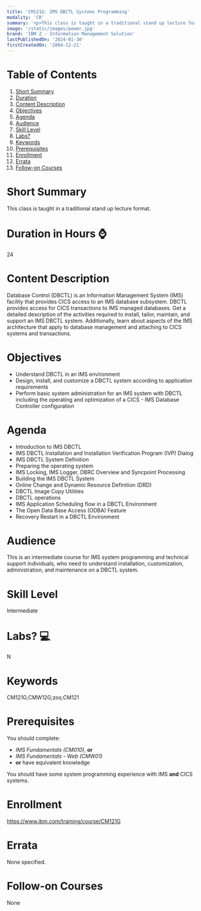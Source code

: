 ```yaml
---
title: 'CM121G: IMS DBCTL Systems Programming'
modality: 'CR'
summary: '<p>This class is taught in a traditional stand up lecture format.</p>'
image: '/static/images/power.jpg'
brand: 'IBM Z - Information Management Solution'
lastPublishedOn: '2024-01-30'
firstCreatedOn: '2004-12-21'
---
```

# Table of Contents
1.  [Short Summary](#short-summary)
2.  [Duration](#duration-in-hours-)
3.  [Content Description](#content-description)
4.  [Objectives](#objectives)
5.  [Agenda](#agenda)
6.  [Audience](#audience)
7.  [Skill Level](#skill-level)
8.  [Labs?](#labs-)
9.  [Keywords](#keywords)
10. [Prerequisites](#prerequisites)
11. [Enrollment](#enrollment)
12. [Errata](#errata)
13. [Follow-on Courses](#follow-on-courses)

# Short Summary
<p>This class is taught in a traditional stand up lecture format.</p>

# Duration in Hours ⌚
24

# Content Description
Database Control (DBCTL) is an Information Management System (IMS) facility that provides CICS access to an IMS database subsystem. DBCTL provides access for CICS transactions to IMS managed databases. Get a detailed description of the activities required to install, tailor, maintain, and support an IMS DBCTL system. Additionally, learn about aspects of the IMS architecture that apply to database management and attaching to CICS systems and transactions.



# Objectives
* Understand DBCTL in an IMS environment
* Design, install, and customize a DBCTL system according to application requirements
* Perform basic system administration for an IMS system with DBCTL including the operating and optimization of a CICS - IMS Database Controller configuration


# Agenda
* Introduction to IMS DBCTL
* IMS DBCTL Installation and Installation Verification Program (IVP) Dialog
* IMS DBCTL System Definition
* Preparing the operating system
* IMS Locking, IMS Logger, DBRC Overview and Syncpoint Processing
* Building the IMS DBCTL System
* Online Change and Dynamic Resource Definition (DRD)
* DBCTL Image Copy Utilities
* DBCTL operations
* IMS Application Scheduling flow in a DBCTL Environment
* The Open Data Base Access (ODBA) Feature
* Recovery Restart in a DBCTL Environment


# Audience
This is an intermediate course for IMS system programming and technical support individuals, who need to understand installation, customization, administration, and maintenance on a DBCTL system.



# Skill Level
Intermediate

# Labs? 💻
N

# Keywords
CM121G;CMW12G;zos;CM121

# Prerequisites
You should complete:


* *IMS Fundamentals (CM010)*, **or**
* *IMS Fundamentals - Web (CMW01)*
* **or** have equivalent knowledge


You should have some system programming experience with IMS **and** CICS systems.



# Enrollment
https://www.ibm.com/training/course/CM121G

# Errata
None specified.

# Follow-on Courses
None

